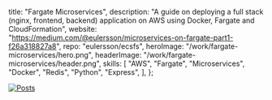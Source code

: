   title: "Fargate Microservices",
  description:
    "A guide on deploying a full stack (nginx, frontend, backend) application on AWS using Docker, Fargate and CloudFormation",
  website:
    "<https://medium.com/@eulersson/microservices-on-fargate-part1-f26a318827a8>",
  repo: "eulersson/ecsfs",
  heroImage: "/work/fargate-microservices/hero.png",
  headerImage: "/work/fargate-microservices/header.png",
  skills: [
    "AWS",
    "Fargate",
    "Microservices",
    "Docker",
    "Redis",
    "Python",
    "Express",
  ],
};

[![Posts](/work/fargate-microservices/posts.png)](https://medium.com/@eulersson/microservices-on-fargate-part1-f26a318827a8)
